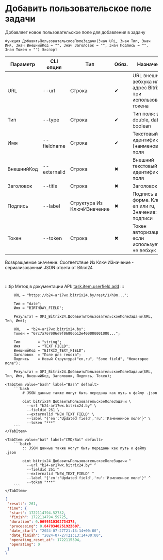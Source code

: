 ﻿---
sidebar_position: 2
---


# Добавить пользовательское поле задачи
 Добавляет новое пользовательское поле для добавления в задачу



`Функция ДобавитьПользовательскоеПолеЗадачи(Знач URL, Знач Тип, Знач Имя, Знач ВнешнийКод = "", Знач Заголовок = "", Знач Подпись = "", Знач Токен = "") Экспорт`

  | Параметр | CLI опция | Тип | Обяз. | Назначение |
  |-|-|-|-|-|
  | URL | --url | Строка | &#x2714; | URL внешнего вебхука или адрес Bitrix24 при использовании токена |
  | Тип | --type | Строка | &#x2714; | Тип поля: string, double, date, boolean |
  | Имя | --fieldname | Строка | &#x2714; | Текстовый идентификатор (наименование) поля |
  | ВнешнийКод | --externalid | Строка | &#x2716; | Внешний текстовый идентификатор поля |
  | Заголовок | --title | Строка | &#x2716; | Заголовок поля |
  | Подпись | --label | Структура Из КлючИЗначение | &#x2716; | Подпись в форме. Ключ: en или ru, Значение: Текст подписи |
  | Токен | --token | Строка | &#x2716; | Токен авторизации, если используется не вебхук |

  
  Возвращаемое значение:   Соответствие Из КлючИЗначение - сериализованный JSON ответа от Bitrxi24

<br/>

:::tip
Метод в документации API: [task.item.userfield.add](https://dev.1c-bitrix.ru/rest_help/tasks/task/userfield/add.php)
:::
<br/>



```bsl title="Пример использования для 1С:Предприятие/OneScript"
    URL = "https://b24-ar17wx.bitrix24.by/rest/1/h0m...";

    Тип = "date";
    Имя = "BIRTHDAY_FIELD";

    Результат = OPI_Bitrix24.ДобавитьПользовательскоеПолеЗадачи(URL, Тип, Имя);

    URL   = "b24-ar17wx.bitrix24.by";
    Токен = "67c7a767006e9f06006b12e400000001000...";

    Тип        = "string";
    Имя        = "TEXT_FIELD";
    ВнешнийКод = "BITRIX_TEXT_FIELD";
    Заголовок  = "Поле для текста";
    Подпись    = Новый Структура("en,ru", "Some field", "Некоторое поле");

    Результат = OPI_Bitrix24.ДобавитьПользовательскоеПолеЗадачи(URL, Тип, Имя, ВнешнийКод, Заголовок, Подпись, Токен);
```
    

 <Tabs>
  
    <TabItem value="bash" label="Bash" default>
        ```bash
            # JSON данные также могут быть переданы как путь к файлу .json
            
            oint bitrix24 ДобавитьПользовательскоеПолеЗадачи \
              --url "b24-ar17wx.bitrix24.by" \
              --fieldid 261 \
              --externalid "NEW_TEXT_FIELD" \
              --label "{'en':'Updated field','ru':'Измененное поле'}" \
              --token "***"
        ```
    </TabItem>
  
    <TabItem value="bat" label="CMD/Bat" default>
        ```batch
            :: JSON данные также могут быть переданы как путь к файлу .json
            
            oint bitrix24 ДобавитьПользовательскоеПолеЗадачи ^
              --url "b24-ar17wx.bitrix24.by" ^
              --fieldid 261 ^
              --externalid "NEW_TEXT_FIELD" ^
              --label "{'en':'Updated field','ru':'Измененное поле'}" ^
              --token "***"
        ```
    </TabItem>
</Tabs>


```json title="Результат"
{
 "result": 261,
 "time": {
  "start": 1722114794.52732,
  "finish": 1722114794.59725,
  "duration": 0.0699310302734375,
  "processing": 0.0470340251922607,
  "date_start": "2024-07-27T21:13:14+00:00",
  "date_finish": "2024-07-27T21:13:14+00:00",
  "operating_reset_at": 1722115394,
  "operating": 0
 }
}
```
